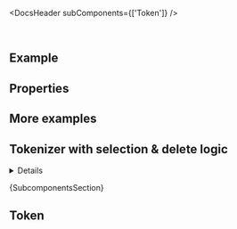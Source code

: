 
<Meta of={ComponentStories} />

[//]: # 'todo: check why subcomponents are not displayed via CEM'

<DocsHeader subComponents={['Token']} />

<br />

## Example

<Canvas of={ComponentStories.Default} />

## Properties

<ControlsWithNote of={ComponentStories.Default} />

## More examples

## Tokenizer with selection & delete logic

<Canvas of={ComponentStories.WithLogic} />

<details>

    <summary>Show Code</summary>

```tsx
function TokenizerComponent(props) {
  const [countries, setCountries] = useState([
    'Andorra',
    'Bulgaria',
    'Canada',
    'Denmark',
    'Estonia',
    'Fiji',
    'Ghana',
    'India',
    'Japan',
    'Kenya',
    'Luxembourg',
    'Mexico',
    'Nepal',
    'Qatar',
    'Uganda'
  ]);
  const [selectedCountries, setSelectedCountries] = useState<string[]>([]);
  const handleTokenDelete: TokenizerPropTypes['onTokenDelete'] = (e) => {
    const { tokens } = e.detail;
    if (tokens) {
      const tokensToDelete = tokens.map((token) => token.text);
      setCountries((prev) => prev.filter((country) => !tokensToDelete.includes(country)));
      setSelectedCountries([]);
    }
  };
  const handleSelectionChange: TokenizerPropTypes['onSelectionChange'] = (e) => {
    const { tokens } = e.detail;
    if (tokens) {
      const selectedTokens = tokens.map((token) => token.text);
      setSelectedCountries(selectedTokens);
    }
  };
  return (
    <>
      <Tokenizer {...props} onTokenDelete={handleTokenDelete} onSelectionChange={handleSelectionChange}>
        {countries.map((country) => (
          <Token key={country} text={country} />
        ))}
      </Tokenizer>
      <br />
      <div style={{ display: 'flex', gap: '0.2rem' }}>
        <Label showColon>Selected countries</Label>
        <Text>{selectedCountries.join(', ')}</Text>
      </div>
    </>
  );
}
```

</details>

<Markdown>{SubcomponentsSection}</Markdown>

## Token

<Description of={Token} />
<ArgTypesWithNote of={Token} />

<Footer />
